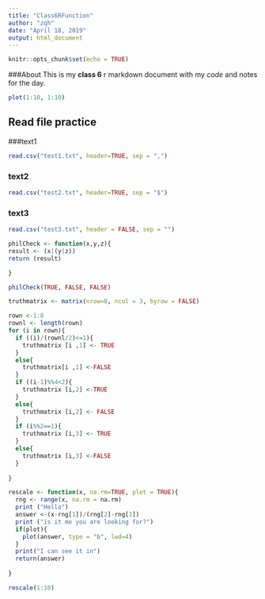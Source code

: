 ```yaml
---
title: "Class6RFunction"
author: "zqh"
date: "April 18, 2019"
output: html_document
---
```


```r
knitr::opts_chunk$set(echo = TRUE)
```
###About
This is my **class 6** r markdown document with my *code* and notes for the day.

```r
plot(1:10, 1:10)
```

## Read file practice
###text1
```r
read.csv("test1.txt", header=TRUE, sep = ",")
```
### text2
```r
read.csv("test2.txt", header=TRUE, sep = "$")
```

### text3
```r
read.csv("test3.txt", header = FALSE, sep = "")
```

```r
philCheck <- function(x,y,z){
result <- (x|(y|z))
return (result)

}

philCheck(TRUE, FALSE, FALSE)
```

```r
truthmatrix <- matrix(nrow=8, ncol = 3, byrow = FALSE)

rown <-1:8
rownl <- length(rown)
for (i in rown){
  if ((i)/(rownl/2)<=1){
    truthmatrix [i ,1] <- TRUE
  }
  else{
    truthmatrix[i ,1] <-FALSE
  }
  if ((i-1)%%4<2){
    truthmatrix [i,2] <-TRUE
  }
  else{
    truthmatrix [i,2] <- FALSE
  }
  if (i%%2==1){
    truthmatrix [i,3] <- TRUE
  }
  else{
    truthmatrix [i,3] <-FALSE
  }
  
}

```

```r
rescale <- function(x, na.rm=TRUE, plot = TRUE){
  rng <- range(x, na.rm = na.rm)
  print ("Hello")
  answer <-(x-rng[1])/(rng[2]-rng[1])
  print ("is it me you are looking for?")
  if(plot){
    plot(answer, type = "b", lwd=4)
  }
  print("I can see it in")
  return(answer)
  
}

rescale(1:10)

```


